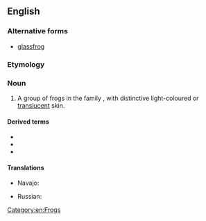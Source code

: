 ==English==
{{wikipedia}}

===Alternative forms===
* [[glassfrog]]

===Etymology===
{{rfe|lang=en}}

===Noun===
{{en-noun}}

# A group of frogs in the family {{taxlink|Centrolenidae|family|noshow=1}}, with distinctive light-coloured or [[translucent]] skin.

====Derived terms====
* {{vern|bare-hearted glass frog}}
* {{vern|Fleischmann's glass frog}}
* {{vern|Tandayapa giant glass frog}}

====Translations====
{{trans-top|frog}}
* Navajo: {{t|nv|chʼał niłtólí}}
{{trans-mid}}
* Russian: {{t|ru|стекля́нная лягу́шка|f}}
{{trans-bottom}}

[[Category:en:Frogs]]